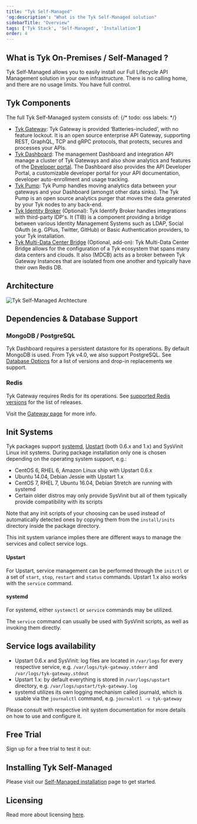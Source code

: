 ```yaml
---
title: "Tyk Self-Managed"
'og:description': "What is the Tyk Self-Managed solution"
sidebarTitle: "Overview"
tags: ['Tyk Stack', 'Self-Managed', 'Installation']
order: 4
---
```



## What is Tyk On-Premises / Self-Managed ?

Tyk Self-Managed allows you to easily install our Full Lifecycle API Management solution in your own infrastructure. There is no calling home, and there are no usage limits.  You have full control.



## Tyk Components
The full Tyk Self-Managed system consists of:
{/* todo: oss labels: */}
* [Tyk Gateway](/5.5/tyk-oss-gateway):  Tyk Gateway is provided ‘Batteries-included’, with no feature lockout. It is an open source enterprise API Gateway, supporting REST, GraphQL, TCP and gRPC protocols, that protects, secures and processes your APIs.
* [Tyk Dashboard](/5.5/tyk-dashboard): The management Dashboard and integration API manage a cluster of Tyk Gateways and also show analytics and features of the [Developer portal](/5.5/tyk-developer-portal). The Dashboard also provides the API Developer Portal, a customizable developer portal for your API documentation, developer auto-enrollment and usage tracking.
* [Tyk Pump](/5.5/tyk-pump): Tyk Pump handles moving analytics data between your gateways and your Dashboard (amongst other data sinks). The Tyk Pump is an open source analytics purger that moves the data generated by your Tyk nodes to any back-end.
* [Tyk Identity Broker](/5.5/tyk-identity-broker) (Optional): Tyk Identify Broker handles integrations with third-party IDP's. It (TIB) is a component providing a bridge between various Identity Management Systems such as LDAP, Social OAuth (e.g. GPlus, Twitter, GitHub) or Basic Authentication providers, to your Tyk installation.
* [Tyk Multi-Data Center Bridge](/5.5/tyk-multi-data-centre) (Optional, add-on): Tyk Multi-Data Center Bridge allows for the configuration of a Tyk ecosystem that spans many data centers and clouds. It also (MDCB) acts as a broker between Tyk Gateway Instances that are isolated from one another and typically have their own Redis DB.



## Architecture
<img src="/img/diagrams/diagram_docs_pump-data-flow@2x.png" alt="Tyk Self-Managed Archtecture" />

## Dependencies & Database Support

### MongoDB / PostgreSQL

Tyk Dashboard requires a persistent datastore for its operations. By default MongoDB is used. From Tyk v4.0, we also support PostgreSQL. See [Database Options](/5.5/tyk-dashboard/database-options.md) for a list of versions and drop-in replacements we support.

### Redis

Tyk Gateway requires Redis for its operations. See [supported Redis versions](/5.5/planning-for-production/redis#supported-versions) for the list of releases.

Visit the [Gateway page](/5.5/tyk-oss-gateway) for more info.


## Init Systems

Tyk packages support [systemd](https://www.freedesktop.org/wiki/Software/systemd/), [Upstart](http://upstart.ubuntu.com/cookbook/) (both 0.6.x and 1.x) and SysVinit Linux init systems. During package installation only one is chosen depending on the operating system support, e.g.:

*   CentOS 6, RHEL 6, Amazon Linux ship with Upstart 0.6.x
*   Ubuntu 14.04, Debian Jessie with Upstart 1.x
*   CentOS 7, RHEL 7, Ubuntu 16.04, Debian Stretch are running with systemd
*   Certain older distros may only provide SysVinit but all of them typically provide compatibility with its scripts

Note that any init scripts of your choosing can be used instead of automatically detected ones by copying them from the `install/inits` directory inside the package directory.

This init system variance implies there are different ways to manage the services and collect service logs.

#### Upstart
For Upstart, service management can be performed through the `initctl` or a set of `start`, `stop`, `restart` and `status` commands. Upstart 1.x also works with the `service` command.

#### systemd
For systemd, either `systemctl` or `service` commands may be utilized.

The `service` command can usually be used with SysVinit scripts, as well as invoking them directly.

## Service logs availability ##

*   Upstart 0.6.x and SysVinit: log files are located in `/var/logs` for every respective service, e.g. `/var/logs/tyk-gateway.stderr` and `/var/logs/tyk-gateway.stdout`
*   Upstart 1.x: by default everything is stored in `/var/logs/upstart` directory, e.g. `/var/logs/upstart/tyk-gateway.log`
*   systemd utilizes its own logging mechanism called journald, which is usable via the `journalctl` command, e.g. `journalctl -u tyk-gateway`


Please consult with respective init system documentation for more details on how to use and configure it.


## Free Trial

Sign up for a free trial to test it out:

<ButtonLeft href="https://tyk.io/sign-up#self" color="green" content="Try for free" />


## Installing Tyk Self-Managed
Please visit our [Self-Managed installation](/5.5/tyk-self-managed/install) page to get started.


## Licensing

Read more about licensing [here](/5.5/tyk-on-premises/licensing).
